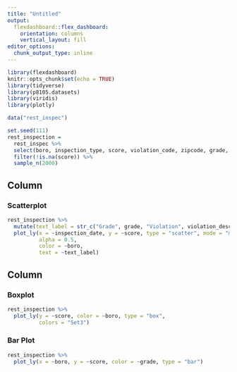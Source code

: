 ```yaml
---
title: "Untitled"
output: 
  flexdashboard::flex_dashboard:
    orientation: columns
    vertical_layout: fill
editor_options: 
  chunk_output_type: inline
---
```


```r
library(flexdashboard)
knitr::opts_chunk$set(echo = TRUE)
library(tidyverse)
library(p8105.datasets)
library(viridis)
library(plotly)

data("rest_inspec")

set.seed(111)
rest_inspection = 
  rest_inspec %>% 
  select(boro, inspection_type, score, violation_code, zipcode, grade, inspection_date, violation_description) %>% 
  filter(!is.na(score)) %>% 
  sample_n(2000)

```

Column {data-width=550}
-----------------------------------------------------------------------

### Scatterplot

```r
rest_inspection %>%
  mutate(text_label = str_c("Grade", grade, "Violation", violation_description)) %>% 
  plot_ly(x = ~inspection_date, y = ~score, type = "scatter", mode = "markers",
          alpha = 0.5, 
          color = ~boro,
          text = ~text_label)
```

Column {data-width=50}
-----------------------------------------------------------------------

### Boxplot

```r
rest_inspection %>% 
  plot_ly(y = ~score, color = ~boro, type = "box",
          colors = "Set3")
```

### Bar Plot

```r
rest_inspection %>% 
  plot_ly(x = ~boro, y = ~score, color = ~grade, type = "bar")
```

